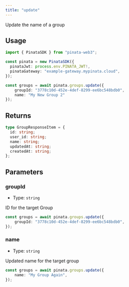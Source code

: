 ```yaml
---
title: "update"
---
```


Update the name of a group

## Usage

```typescript
import { PinataSDK } from "pinata-web3";

const pinata = new PinataSDK({
  pinataJwt: process.env.PINATA_JWT!,
  pinataGateway: "example-gateway.mypinata.cloud",
});

const groups = await pinata.groups.update({
	groupId: "3778c10d-452e-4def-8299-ee6bc548bdb0",
	name: "My New Group 2"
});
```

## Returns

```typescript
type GroupResponseItem = {
  id: string;
  user_id: string;
  name: string;
  updatedAt: string;
  createdAt: string;
};
```

## Parameters

### groupId

- Type: `string`

ID for the target Group

```typescript
const groups = await pinata.groups.update({
	groupId: "3778c10d-452e-4def-8299-ee6bc548bdb0",
});
```

### name

- Type: `string`

Updated name for the target group

```typescript
const groups = await pinata.groups.update({
	name: "My Group Again",
});
